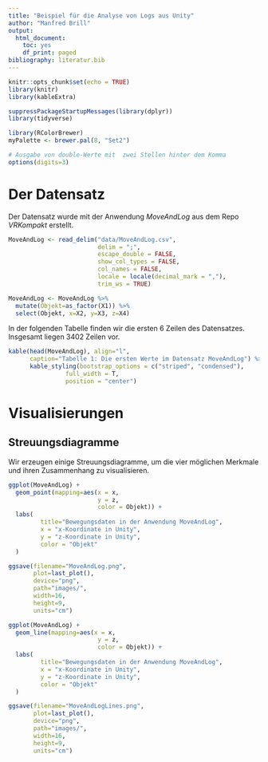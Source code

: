 ```yaml
---
title: "Beispiel für die Analyse von Logs aus Unity"
author: "Manfred Brill"
output:
  html_document:
    toc: yes
    df_print: paged
bibliography: literatur.bib
---
```


```r
knitr::opts_chunk$set(echo = TRUE)
library(knitr)
library(kableExtra)

suppressPackageStartupMessages(library(dplyr))
library(tidyverse)

library(RColorBrewer)
myPalette <- brewer.pal(8, "Set2")

# Ausgabe von double-Werte mit  zwei Stellen hinter dem Komma
options(digits=3)
```

# Der Datensatz
Der Datensatz wurde mit der Anwendung *MoveAndLog* aus dem Repo
*VRKompakt* erstellt.


```r
MoveAndLog <- read_delim("data/MoveAndLog.csv", 
                         delim = ";", 
                         escape_double = FALSE,
                         show_col_types = FALSE,
                         col_names = FALSE, 
                         locale = locale(decimal_mark = ","), 
                         trim_ws = TRUE)

MoveAndLog <- MoveAndLog %>%
  mutate(Objekt=as_factor(X1)) %>%
  select(Objekt, x=X2, y=X3, z=X4)
```

In der folgenden Tabelle finden wir die ersten 6 Zeilen
des Datensatzes. Insgesamt liegen 3402 Zeilen vor.

```r
kable(head(MoveAndLog), align="l",
      caption="Tabelle 1: Die ersten Werte im Datensatz MoveAndLog") %>%
      kable_styling(bootstrap_options = c("striped", "condensed"), 
                full_width = T, 
                position = "center")
```



# Visualisierungen

## Streuungsdiagramme
Wir erzeugen einige Streuungsdiagramme, um die vier
möglichen Merkmale und ihren Zusammenhang zu visualisieren.

```r
ggplot(MoveAndLog) + 
  geom_point(mapping=aes(x = x, 
                         y = z, 
                         color = Objekt)) +
  labs(
         title="Bewegungsdaten in der Anwendung MoveAndLog",
         x = "x-Koordinate in Unity",
         y = "z-Koordinate in Unity",
         color = "Objekt"
  ) 

ggsave(filename="MoveAndLog.png",
       plot=last_plot(), 
       device="png",
       path="images/", 
       width=16, 
       height=9, 
       units="cm")
```
```r
ggplot(MoveAndLog) + 
  geom_line(mapping=aes(x = x, 
                         y = z, 
                         color = Objekt)) +
  labs(
         title="Bewegungsdaten in der Anwendung MoveAndLog",
         x = "x-Koordinate in Unity",
         y = "z-Koordinate in Unity",
         color = "Objekt"
  ) 

ggsave(filename="MoveAndLogLines.png",
       plot=last_plot(), 
       device="png",
       path="images/", 
       width=16, 
       height=9, 
       units="cm")
```





